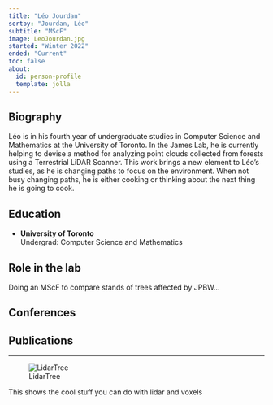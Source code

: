```yaml
---
title: "Léo Jourdan"
sortby: "Jourdan, Léo"
subtitle: "MScF"
image: LeoJourdan.jpg
started: "Winter 2022"
ended: "Current"
toc: false
about:
  id: person-profile
  template: jolla
---
```


::: {#person-profile}
## Biography

Léo is in his fourth year of undergraduate studies in Computer Science and Mathematics at the University of Toronto. In the James Lab, he is currently helping to devise a method for analyzing point clouds collected from forests using a Terrestrial LiDAR Scanner. This work brings a new element to Léo's studies, as he is changing paths to focus on the environment. When not busy changing paths, he is either cooking or thinking about the next thing he is going to cook.


## Education

-   **University of Toronto**<br /> Undergrad: Computer Science and Mathematics

## Role in the lab

Doing an MScF to compare stands of trees affected by JPBW...

## Conferences

## Publications

:::
 __________________________________________
::: {.grid}

::: {.g-col-4}
![LidarTree](LeoJourdan/VoxelTree.gif)
:::

::: {.g-col-8}
This shows the cool stuff you can do with lidar and voxels
:::

:::